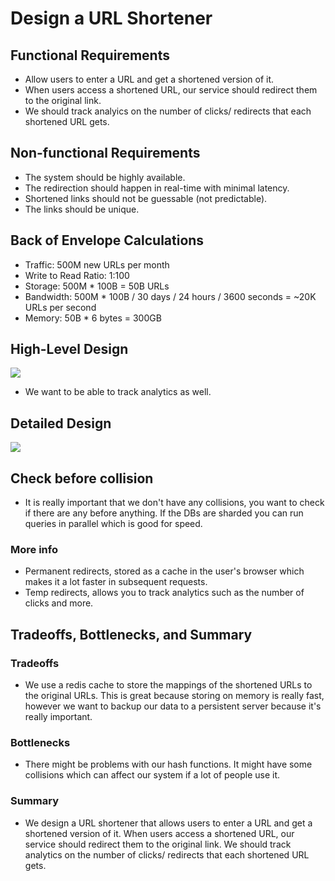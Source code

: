 # Design a URL Shortener

## Functional Requirements
- Allow users to enter a URL and get a shortened version of it.
- When users access a shortened URL, our service should redirect them to the original link. 
- We should track analyics on the number of clicks/ redirects that each shortened URL gets.

## Non-functional Requirements
- The system should be highly available. 
- The redirection should happen in real-time with minimal latency.
- Shortened links should not be guessable (not predictable).
- The links should be unique.


## Back of Envelope Calculations
- Traffic: 500M new URLs per month
- Write to Read Ratio: 1:100
- Storage: 500M * 100B = 50B URLs
- Bandwidth: 500M * 100B / 30 days / 24 hours / 3600 seconds = ~20K URLs per second
- Memory: 50B * 6 bytes = 300GB

## High-Level Design

<img src="/system-design/url-shortener-highlevel.png"/>

- We want to be able to track analytics as well. 

## Detailed Design

<img src="/system-design/url-shortener-deep-dive.png"/>

## Check before collision
- It is really important that we don't have any collisions, you want to check if there are any before anything. If the DBs are sharded you can run queries in parallel which is good for speed.

### More info
- Permanent redirects, stored as a cache in the user's browser which makes it a lot faster in subsequent requests.
- Temp redirects, allows you to track analytics such as the number of clicks and more.

## Tradeoffs, Bottlenecks, and Summary

### Tradeoffs
- We use a redis cache to store the mappings of the shortened URLs to the original URLs. This is great because storing on memory is really fast, however we want to backup our data to a persistent server because it's really important.

### Bottlenecks
- There might be problems with our hash functions. It might have some collisions which can affect our system if a lot of people use it. 

### Summary
- We design a URL shortener that allows users to enter a URL and get a shortened version of it. When users access a shortened URL, our service should redirect them to the original link. We should track analytics on the number of clicks/ redirects that each shortened URL gets.